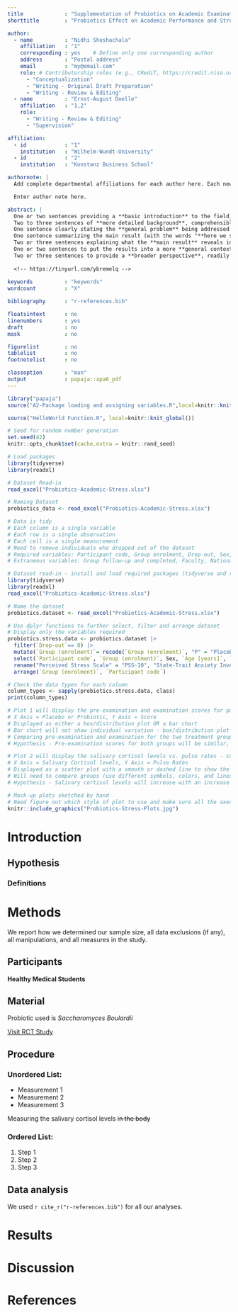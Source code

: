```yaml
---
title             : "Supplementation of Probiotics on Academic Examination Performance and Stress in Healthy Medical Students"
shorttitle        : "Probiotics Effect on Academic Performance and Stress in Medical Students"

author: 
  - name          : "Nidhi Sheshachala"
    affiliation   : "1"
    corresponding : yes    # Define only one corresponding author
    address       : "Postal address"
    email         : "my@email.com"
    role: # Contributorship roles (e.g., CRediT, https://credit.niso.org/)
      - "Conceptualization"
      - "Writing - Original Draft Preparation"
      - "Writing - Review & Editing"
  - name          : "Ernst-August Doelle"
    affiliation   : "1,2"
    role:
      - "Writing - Review & Editing"
      - "Supervision"

affiliation:
  - id            : "1"
    institution   : "Wilhelm-Wundt-University"
  - id            : "2"
    institution   : "Konstanz Business School"

authornote: |
  Add complete departmental affiliations for each author here. Each new line herein must be indented, like this line.

  Enter author note here.

abstract: |
  One or two sentences providing a **basic introduction** to the field,  comprehensible to a scientist in any discipline.
  Two to three sentences of **more detailed background**, comprehensible  to scientists in related disciplines.
  One sentence clearly stating the **general problem** being addressed by  this particular study.
  One sentence summarizing the main result (with the words "**here we show**" or their equivalent).
  Two or three sentences explaining what the **main result** reveals in direct comparison to what was thought to be the case previously, or how the  main result adds to previous knowledge.
  One or two sentences to put the results into a more **general context**.
  Two or three sentences to provide a **broader perspective**, readily comprehensible to a scientist in any discipline.
  
  <!-- https://tinyurl.com/ybremelq -->
  
keywords          : "keywords"
wordcount         : "X"

bibliography      : "r-references.bib"

floatsintext      : no
linenumbers       : yes
draft             : no
mask              : no

figurelist        : no
tablelist         : no
footnotelist      : no

classoption       : "man"
output            : papaja::apa6_pdf
---
```


```r
library("papaja")
source("A2-Package loading and assigning variables.R",local=knitr::knit_global())
```

```r
source("HelloWorld Function.R", local=knitr::knit_global())
```

```r
# Seed for random number generation
set.seed(42)
knitr::opts_chunk$set(cache.extra = knitr::rand_seed)
```

```r

# Load packages
library(tidyverse)
library(readxl)

# Dataset Read-in
read_excel("Probiotics-Academic-Stress.xlsx")

# Naming Dataset
probiotics_data <- read_excel("Probiotics-Academic-Stress.xlsx")

# Data is tidy
# Each column is a single variable
# Each row is a single observation
# Each cell is a single measurement
# Need to remove individuals who dropped out of the dataset
# Required variables: Participant code, Group enrolment, Drop-out, Sex, Age, STAI trait, Pharmacology examination (points, set, pre-examination test), Anxiety at rest and under stress, Salivary cortisol at rest and under stress, Pulse rate at rest and under stress, salivary 5-HT at rest and under stress.
# Extraneous variables: Group follow-up and completed, Faculty, Nationality, BMI, EAT-26, BDI, and PSS-10
```

``` r
# Dataset read-in - install and load required packages (tidyverse and readxl)
library(tidyverse)
library(readxl)
read_excel("Probiotics-Academic-Stress.xlsx")

# Name the dataset
probiotics.dataset <- read_excel("Probiotics-Academic-Stress.xlsx")

# Use dplyr functions to further select, filter and arrange dataset
# Display only the variables required
probiotics.stress.data <- probiotics.dataset |>
  filter(`Drop-out`== 0) |>
  mutate(`Group (enrolment)`= recode(`Group (enrolment)`, "P" = "Placebo", "S" = "Saccharomyces Boulardii (Probiotic)")) |>
  select(`Participant code`, `Group (enrolment)`, Sex, `Age [years]`, `PSS-10`, `STAI trait`, `Pharmacology examination points`, `Pharmacology examination set`, `Pharmacology pre-examination test`, `State anxiety "at rest"`, `State anxiety "under stress"`, `Salivary cortisol "at rest" [ng/ml]`, `Salivary cortisol "under stress" [ng/ml]`, `Pulse rate "at rest" [min-1]`, `Pulse rate "under stress" [min-1]`) |>
  rename("Perceived Stress Scale" = "PSS-10", "State-Trait Anxiety Inventory" = "STAI trait", "Age" = "Age [years]") |>
  arrange(`Group (enrolment)`, `Participant code`)

# Check the data types for each column
column_types <- sapply(probiotics.stress.data, class)
print(column_types)
```

``` r
# Plot 1 will display the pre-examination and examination scores for participants in both groups
# X Axis = Placebo or Probiotic, Y Axis = Score
# Displayed as either a box/distribution plot OR a bar chart
# Bar chart will not show individual variation - box/distribution plot may work better
# Comparing pre-examination and examination for the two treatment groups
# Hypothesis - Pre-examination scores for both groups will be similar, treatment with probiotic could result in better examination scores compared to the placebo group
```

``` r

# Plot 2 will display the salivary cortisol levels vs. pulse rates - continuous variable against a continuous variable
# X Axis = Salivary Cortisol levels, Y Axis = Pulse Rates
# Displayed as a scatter plot with a smooth or dashed line to show the correlation
# Will need to compare groups (use different symbols, colors, and lines) - at-rest and under-stress levels for both treatment groups (placebo or probiotic)
# Hypothesis - Salivary cortisol levels will increase with an increase in pulse rate, treatment with probiotic could result in a lower salivary cortisol rate and have an effect on stress
```

``` r
# Mock-up plots sketched by hand
# Need figure out which style of plot to use and make sure all the axes have proper descriptions/measures
knitr::include_graphics("Probiotics-Stress-Plots.jpg")
```
# Introduction

## Hypothesis

### Definitions

# Methods
We report how we determined our sample size, all data exclusions (if any), all manipulations, and all measures in the study. <!-- 21-word solution (Simmons, Nelson & Simonsohn, 2012; retrieved from http://ssrn.com/abstract=2160588) -->

## Participants
**Healthy Medical Students**

## Material
Probiotic used is _Saccharomyces Boulardii_

<!-- Example of HTML-style comment -->

[Visit RCT Study](https://www.ncbi.nlm.nih.gov/pmc/articles/PMC7284642/)

## Procedure
### Unordered List:
- Measurement 1
- Measurement 2
- Measurement 3

Measuring the salivary cortisol levels ~~in the body~~

### Ordered List:
1. Step 1
2. Step 2
3. Step 3

## Data analysis
We used `r cite_r("r-references.bib")` for all our analyses.


# Results

# Discussion

\newpage

# References

::: {#refs custom-style="Bibliography"}
:::

